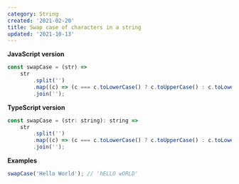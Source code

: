 ```yaml
---
category: String
created: '2021-02-20'
title: Swap case of characters in a string
updated: '2021-10-13'
---
```


**JavaScript version**

```js
const swapCase = (str) =>
    str
        .split('')
        .map((c) => (c === c.toLowerCase() ? c.toUpperCase() : c.toLowerCase()))
        .join('');
```

**TypeScript version**

```js
const swapCase = (str: string): string =>
    str
        .split('')
        .map((c) => (c === c.toLowerCase() ? c.toUpperCase() : c.toLowerCase()))
        .join('');
```

**Examples**

```js
swapCase('Hello World'); // 'hELLO wORLD'
```

